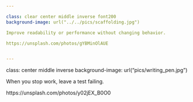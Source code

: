 ```yaml
---

class: clear center middle inverse font200
background-image: url("../../pics/scaffolding.jpg")

Improve readability or performance without changing behavior.

https://unsplash.com/photos/gYBMinOlAUE


---
```


class: center middle inverse
background-image: url("pics/writing_pen.jpg")

When you stop work, leave a test failing.


https://unsplash.com/photos/y02jEX_B0O0
